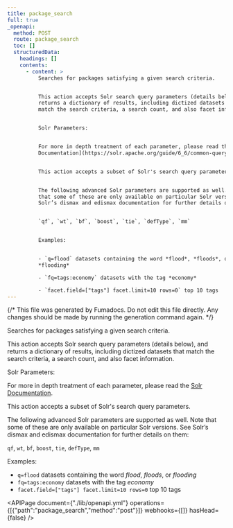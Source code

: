 ```yaml
---
title: package_search
full: true
_openapi:
  method: POST
  route: package_search
  toc: []
  structuredData:
    headings: []
    contents:
      - content: >
          Searches for packages satisfying a given search criteria.


          This action accepts Solr search query parameters (details below), and
          returns a dictionary of results, including dictized datasets that
          match the search criteria, a search count, and also facet information.


          Solr Parameters:


          For more in depth treatment of each parameter, please read the [Solr
          Documentation](https://solr.apache.org/guide/6_6/common-query-parameters.html).


          This action accepts a subset of Solr's search query parameters.


          The following advanced Solr parameters are supported as well. Note
          that some of these are only available on particular Solr versions. See
          Solr’s dismax and edismax documentation for further details on them:


          `qf`, `wt`, `bf`, `boost`, `tie`, `defType`, `mm`


          Examples:


          - `q=flood` datasets containing the word *flood*, *floods*, or
          *flooding*

          - `fq=tags:economy` datasets with the tag *economy*

          - `facet.field=["tags"] facet.limit=10 rows=0` top 10 tags
---
```


{/* This file was generated by Fumadocs. Do not edit this file directly. Any changes should be made by running the generation command again. */}

Searches for packages satisfying a given search criteria.

This action accepts Solr search query parameters (details below), and returns a dictionary of results, including dictized datasets that match the search criteria, a search count, and also facet information.

Solr Parameters:

For more in depth treatment of each parameter, please read the [Solr Documentation](https://solr.apache.org/guide/6_6/common-query-parameters.html).

This action accepts a subset of Solr's search query parameters.

The following advanced Solr parameters are supported as well. Note that some of these are only available on particular Solr versions. See Solr’s dismax and edismax documentation for further details on them:

`qf`, `wt`, `bf`, `boost`, `tie`, `defType`, `mm`

Examples:

- `q=flood` datasets containing the word *flood*, *floods*, or *flooding*
- `fq=tags:economy` datasets with the tag *economy*
- `facet.field=["tags"] facet.limit=10 rows=0` top 10 tags


<APIPage document={"./lib/openapi.yml"} operations={[{"path":"package_search","method":"post"}]} webhooks={[]} hasHead={false} />
